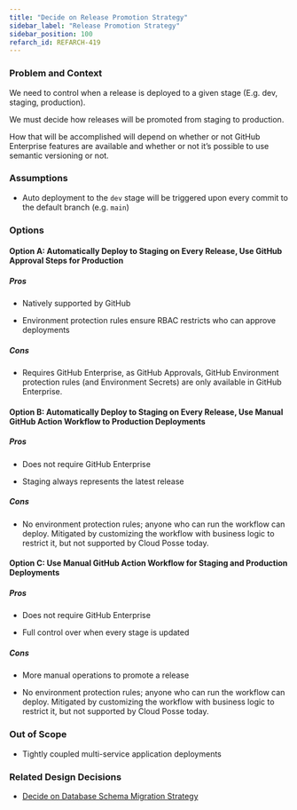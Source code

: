 ```yaml
---
title: "Decide on Release Promotion Strategy"
sidebar_label: "Release Promotion Strategy"
sidebar_position: 100
refarch_id: REFARCH-419
---
```


### Problem and Context

We need to control when a release is deployed to a given stage (E.g. dev, staging, production).

We must decide how releases will be promoted from staging to production.

How that will be accomplished will depend on whether or not GitHub Enterprise features are available and whether or not it’s possible to use semantic versioning or not.

### Assumptions

- Auto deployment to the `dev` stage will be triggered upon every commit to the default branch (e.g. `main`)

### Options

#### Option A: Automatically Deploy to Staging on Every Release, Use GitHub Approval Steps for Production

##### Pros
- Natively supported by GitHub

- Environment protection rules ensure RBAC restricts who can approve deployments

##### Cons
- Requires GitHub Enterprise, as GitHub Approvals, GitHub Environment protection rules (and Environment Secrets) are only available in GitHub Enterprise.

#### Option B: Automatically Deploy to Staging on Every Release, Use Manual GitHub Action Workflow to Production Deployments

##### Pros
- Does not require GitHub Enterprise

- Staging always represents the latest release

##### Cons
- No environment protection rules; anyone who can run the workflow can deploy. Mitigated by customizing the workflow with business logic to restrict it, but not supported by Cloud Posse today.

#### Option C: Use Manual GitHub Action Workflow for Staging and Production Deployments

##### Pros

- Does not require GitHub Enterprise

- Full control over when every stage is updated

##### Cons

- More manual operations to promote a release

- No environment protection rules; anyone who can run the workflow can deploy. Mitigated by customizing the workflow with business logic to restrict it, but not supported by Cloud Posse today.

### Out of Scope

- Tightly coupled multi-service application deployments

### Related Design Decisions

- [Decide on Database Schema Migration Strategy](/reference-architecture/fundamentals/design-decisions/foundational-platform/decide-on-database-schema-migration-strategy)



